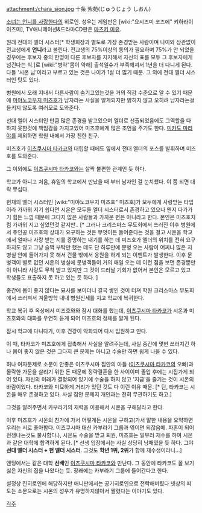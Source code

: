 attachment:/chara_sion.jpg
十条 紫苑(じゅうじょう しおん)

[[소녀는 언니를 사랑한다]]의 히로인. 성우는 게임판은 [wiki:"요시즈미 코즈에" 키하라이 이즈미], TV애니메이션&드라마CD판은 [[마츠키 미유]].

원래 전대의 엘더 시스터[* 학생회장과 별도로 가장 존경받는 사람이며 나이와 상관없이 전교생에게 '''언니'''라고 불린다. 전교생의 75%이상의 동의가 필요하며 75%가 안 되었을 경우에는 후보자 중의 한명이 다른 후보자를 지지해서 자신의 표를 모두 그 후보자에게 넘긴다는 식.]로 [wiki:"병약"몸이 약해] 출석일수가 부족해져서 1년을 더 다니게 된다. 다들 '시온 님'이라고 부르고 있는 것은 나이가 1살 더 많기 때문. 그 외에 전대 엘더 시스터인 탓도 있다.

병원에서 오래 지내서 다른사람이 숨기고있는것을 거의 직감 수준으로 알 수 있기 때문에 [[미야노코우지 미즈호]]가 남자라는 사실을 알게되지만 밝히지 않고 오히려 남자라는걸 들키지 않도록 여러모로 도와준다.

선대 엘더 시스터인 만큼 많은 존경을 받고있으며 엘더로 선출되었음에도 그역할을 다 하지 못한것에 책임감을 가지고있어 미즈호에게 많은 조언을 주기도 한다. [[미카도 마리야]]를 제외하면 학원 내에서 가장 친한 친구.

미즈호가 [[이츠쿠시마 타카코]]와 대립할 때에도 옆에서 전대 엘더의 포스를 발휘하며 미즈호를 도와준다.

그 이외에도 [[이츠쿠시마 타카코]]와는 살짝 불편한 관계인 듯 하다.





학교가 아니고 처음, 휴일의 학교에서 만났을 때 부터 남자인 걸 눈치챘다. 이 쯤 되면 대략 무섭다. 

현재의 엘더 시스터인 [wiki:"미야노코우지 미즈호" 미즈호]가 모두에게 사랑받는 타입이라 가까워 지기 쉽다면 시온은 모두들 엘더 시스터로서 존경하고 있으나 왠지 다가가기 힘든 느낌 때문에 그다지 많은 사람들과 가까운 편은 아니라고 한다. 본인은 미즈호처럼 가까워 지고 싶었던것 같지만.. [* 그러나 크리스마스 무도회에서 쓰러진 이후 병원에서 주인공 미즈호와 상대가 요구하는 것은 무엇이든 들어준다는 것을 걸고 시온을 학교에서 얼마나 사랑 받는 지를 증명하는 내기를 하는 데 미즈호가 엘더의 위치를 전혀 요구하지도 않고 그냥 슬쩍 부탁만 했는 데도 단 하루만에 문병 오는 사람이 어찌나 많은 지 병실 안에 들어가지 못 해서 건물 밖에서 응원을 하게 되는 이벤트가 발생한다. 이후 문병객이 별로 없던 시온의 병실에 문병객들이 거의 매일 오는 데 이런 점을 보면 존경뿐만이 아니라 사랑도 무척 받고 있지만 그 것이 드러날 기회가 없어서 본인은 모르고 있고 학생들도 표출하지 못 하고 있는 듯 하다. ]

중간에 몸이 좋지 않다는 묘사를 보이더니 결국 쌓인 것이 터져 학원 크리스마스 무도회에서 쓰러져서 겨울방학 내내 병원신세를 지고 학교에 복귀한다.

학교 복귀 후 옥상에서 미즈호와와 잠시 대화를 했는데, [[이츠쿠시마 타카코]]가 시온과 미즈호와의 대화를 우연히 듣게 되어 미즈호의 정체를 알게 된다.

잠시 학교에 다니다가, 이후 건강이 악화되어 다시 입원하고 만다. 

이 때, 타카코가 미즈호에게 접촉해서 사실을 알려주는데, 사실 중간에 몇번 쓰러지긴 하나 몸이 좋지 않은 것은 그다지 큰 문제는 아니고 수술만 하면 쉽게 나을 수 있다.

허나 여자문제로 소문이 안좋은 이츠쿠시마 집안의 아들 ([[이츠쿠시마 타카코]]의 오빠)과 몰락한 가문을 살리기 위한 돈 때문에 정략결혼을 한 사이이며 졸업 후에는 시집가게 되어 있다. 자신의 미래가 결정되어 있기에 수술을 하지 않고 '지금'을 즐기는 것이 시온의 바람이었다. 타카코와 미묘하게 거리가 있던 것도 다 이런 이유 때문. [* 단, 타카코는 시온을 매우 존경하고 있다. 사실 집안 문제지 개인과는 전혀 무관하기도 하고.]

그것을 알려주면서 카부라기의 재력을 이용해서 시온을 구해달라고 한다.

이후 미즈호가 시온의 친가에 가서 어떻게든 시온을 구하고(가서 말한 내용을 요약하면 우리는 서로 좋아함다. 이츠쿠시마 대신 카부라기 그룹과 엮이면 되잖음메. 파혼이 되어 전쟁나는것도 불사함다.), 시온도 수술을 받고 퇴원, 미즈호는 일부러 재수를 하여 시온과 같은 대학에 합격하게 된다. [* 선생 입장에서는 사실 상당히 낭패였을 듯 하다. 그야 '''선대 엘더 시스터 + 현 엘더 시스터'''. 그것도 '''학년 1위, 2위'''가 함께 재수생이라니...]

엔딩에서는 같은 대학 '''선배'''인 [[이츠쿠시마 타카코]]와 만난다. 그 동안에 타카코도 꼴 보기 싫은 자신의 집을 나왔다는 듯. 장래에는 카부라기 그룹에 들어간다고 한다.

설정상 진히로인에 해당하지만 애니판에서는 공기히로인으로 전락해버렸다
넷상의 떠도는 소문으로는 시온의 성우가 유명하지않아서 짤렸다는 이야기도 있다.

[[각주]]

